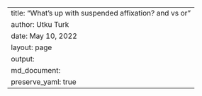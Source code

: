 ---
title: "What's up with suspended affixation? and vs or"
author: Utku Turk
date: May 10, 2022
layout: page
output: 
    md_document:
        preserve_yaml: true
---
